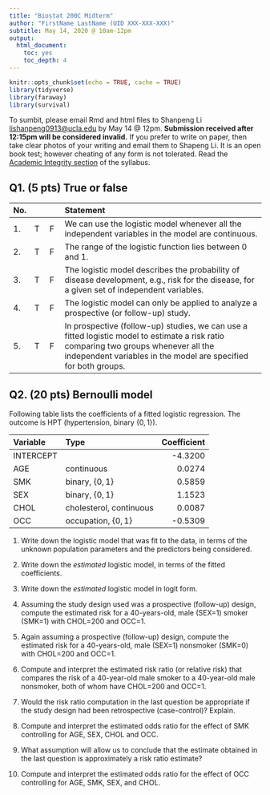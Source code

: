 ```yaml
---
title: "Biostat 200C Midterm"
author: "FirstName LastName (UID XXX-XXX-XXX)"
subtitle: May 14, 2020 @ 10am-12pm
output:
  html_document:
    toc: yes
    toc_depth: 4
---
```


```r
knitr::opts_chunk$set(echo = TRUE, cache = TRUE)
library(tidyverse)
library(faraway)
library(survival)
```

To sumbit, please email Rmd and html files to Shanpeng Li <lishanpeng0913@ucla.edu> by May 14 @ 12pm. **Submission received after 12:15pm will be considered invalid.** If you prefer to write on paper, then take clear photos of your writing and email them to Shapeng Li. It is an open book test; however cheating of any form is not tolerated. Read the [Academic Integrity section](https://ucla-biostat-200c-2020spring.github.io/syllabus/syllabus.html) of the syllabus. 

## Q1. (5 pts) True or false

| No. | | | Statement |
|:-|:-|:-|:------------------------|
| 1. | T | F | We can use the logistic model whenever all the independent variables in the model are continuous. |  
| 2. | T | F | The range of the logistic function lies between 0 and 1. |  
| 3. | T | F | The logistic model describes the probability of disease development, e.g., risk for the disease, for a given set of independent variables. |  
| 4. | T | F | The logistic model can only be applied to analyze a prospective (or follow-up) study. |  
| 5. | T | F | In prospective (follow-up) studies, we can use a fitted logistic model to estimate a risk ratio comparing two groups whenever all the independent variables in the model are specified for both groups. |

## Q2. (20 pts) Bernoulli model

Following table lists the coefficients of a fitted logistic regression. The outcome is HPT (hypertension, binary $\{0, 1\}$). 

| Variable | Type | Coefficient |  
|:-----|:-----|-----:|   
| INTERCEPT | | -4.3200 |   
| AGE | continuous | 0.0274 |  
| SMK | binary, $\{0,1\}$ | 0.5859 |  
| SEX | binary, $\{0,1\}$ | 1.1523 |  
| CHOL | cholesterol, continuous | 0.0087 |  
| OCC | occupation, $\{0,1\}$ | -0.5309 | 

1. Write down the logistic model that was fit to the data, in terms of the unknown population parameters and the predictors being considered. 

2. Write down the _estimated_ logistic model, in terms of the fitted coefficients.   

3. Write down the _estimated_ logistic model in logit form.  

4. Assuming the study design used was a prospective (follow-up) design, compute the estimated risk for a 40-years-old, male (SEX=1) smoker (SMK=1) with CHOL=200 and OCC=1. 

5. Again assuming a prospective (follow-up) design, compute the estimated risk for a 40-years-old, male (SEX=1) nonsmoker (SMK=0) with CHOL=200 and OCC=1.

6. Compute and interpret the estimated risk ratio (or relative risk) that compares the risk of a 40-year-old male smoker to a 40-year-old male nonsmoker, both of whom have CHOL=200 and OCC=1.  

7. Would the risk ratio computation in the last question be appropriate if the study design had been retrospective (case-control)? Explain.  

8. Compute and interpret the estimated odds ratio for the effect of SMK controlling for AGE, SEX, CHOL and OCC. 

9. What assumption will allow us to conclude that the estimate obtained in the last question is approximately a risk ratio estimate? 

10. Compute and interpret the estimated odds ratio for the effect of OCC controlling for AGE, SMK, SEX, and CHOL. 
